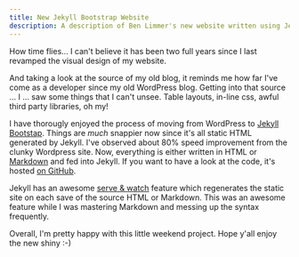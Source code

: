 ```yaml
---
title: New Jekyll Bootstrap Website
description: A description of Ben Limmer's new website written using Jekyll Bootstrap.
---
```



How time flies... I can't believe it has been two full years since I last revamped the visual design of my website.

And taking a look at the source of my old blog, it reminds me how far I've come as a developer since my old WordPress
blog. Getting into that source ... I ... saw some things that I can't unsee. Table layouts, in-line css, awful third
party libraries, oh my!

<MdxImage src={WordpressSite} alt="Screenshot of old WordPress blog" />

I have thorougly enjoyed the process of moving from WordPress to [Jekyll](https://github.com/mojombo/jekyll)
[Bootstap](https://github.com/plusjade/jekyll-bootstrap). Things are _much_ snappier now since it's all static HTML
generated by Jekyll. I've observed about 80% speed improvement from the clunky Wordpress site. Now, everything is either
written in HTML or [Markdown](http://daringfireball.net/projects/markdown/) and fed into Jekyll. If you want to have a
look at the code, it's hosted [on GitHub](https://github.com/blimmer/benlimmer.com).

Jekyll has an awesome [serve & watch](http://jekyllrb.com/docs/usage/) feature which regenerates the static site on each
save of the source HTML or Markdown. This was an awesome feature while I was mastering Markdown and messing up the
syntax frequently.

Overall, I'm pretty happy with this little weekend project. Hope y'all enjoy the new shiny :-)
